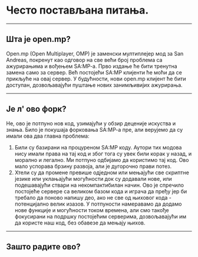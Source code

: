 # Често постављана питања.

<hr />

## Шта је open.mp?

Open.mp (Open Multiplayer, OMP) је заменски мултиплејер мод за San Andreas, покренут као одговор на све већи број проблема са ажурирањима и вођењем SA:MP-a. Прво издање ће бити тренутна замена само за сервер. Већ постојећи SA:MP клијенти ће моћи да се прикљуће на овај сервер. У будућности, нови open.mp клијент ће бити доступан, дозвољавајући пуштање нових занимљивијих ажурирања.

<hr />

## Је л' ово форк?

Не, ово је потпуно нов код, узимајући у обзир деценије искуства и знања. Било је покушаја форковања SA:MP-a пре, али верујемо да су имали ова два главна проблема:

1. Били су базирани на процуреном SA:MP коду. Аутори тих модова нису имали права на тај код и због тога су увек били корак у назад, и морално и легално. Ми потпуно одбијамо да користимо тај код. Ово мало успорава брзину развоја, али је дугорочно прави потез.
2. Хтели су да промене превише одједном или мењајући све скриптне језике или уклањајући могућности док су додавали нове, или подешавајући ствари на некомпактибилан начин. Ово је спречило постојеће сервере са великом базом кода и играча да пређу јер би требало да поново напишу део, ако не све од њиховог кода - потенцијално велик изазов. У потпуности намеравамо да додамо нове функције и могућности током времена, али смо такође фокусирани на подршку постојећим серверима, дозвољавајући им да користе наш код, без обавезе да мењају њихов.

<hr />

## Зашто радите ово?

Упркос бројним покушајима да се развој SA:MP-a званично погура, у облику предлога, понављања и нуђења помоћи од стране бета тима; заједно са заједницом која вапи за нечим новим, било чим; није виђен успех. Широко смо веровали да је то мањак интересовања руководства мода, што није проблем сам од себе, али није било трага успеха. Уместо предавања развоја онима који су имали жеље да наставе рад на моду, оснивач је росто хтео да угаси све сам, док је истовремено развлачио ствари што је дуже могуће, без икаквог труда. Неки тврде да је то због пасивних прихода, али за то нема доказа. Упркос великој жељи, јакој и породичној заједници, он је веровао да су моду остале само 1-2 године и да заједница која је радила тако јако да направи SA:MP онаквим какав је данас није заслужила да настави.

Ми се не слажемо.

<hr />

## Шта мислите о Kalcor-у/SA:MP-у/шта год?

Волимо SA:MP, на првом месту смо због тога овде - и дугујемо Kalcor-у за прављење истог. Кроз године, урадио је много за мод и тај принос не сме бити заборављен или игнорисан. Акције ка open.mp су предузете јер се нисмо сложили са одређеним одлукама и упркос поновним покушајима да мод скрене у погрешан смер, нисмо видели решење. Тако смо били приморани да донесемо не баш пријатну одлуку да покушамо да наставимо са SA:MP-ом, али без Kalcor-а. Ово није радња предузета против њега и не би требало да буде протумачена као напад на њега. Нећемо толерисати личне увреде за било кога - без обзира да ли је у питању open.mp; требало би да имамо дебате са разлогом без да посежемо за ад-хоминем нападима.

<hr />

## Isn't this just splitting the community?

That is not our intention. Ideally no split would be required at all, but splitting off some and saving that part is better than watching the whole thing wither away. In fact, since this mod was announced a large number of non-English communities have re-engaged with the English community. These communities were slowly pushed out and side-lined previously, so their re-inclusion is actually bringing a split community back together. A large number of people have been banned from the official SA:MP forums (and in some cases, their entire post history purged), but Kalcor himself has pointed out that the official forums are not SA:MP, merely a part of SA:MP. Many players and server owners have never posted on, or even joined those forums; so talking to these people again is unifying yet more parts of the community.

<hr />

## Since it is "Open" Multiplayer, will this be open-source?

Eventually that is the plan, yes. For now we are trying to make the development open in terms of communication and transparency (which in itself is an improvement), and will move towards open-sourcing as and when we can, once things are all sorted and settled down.

<hr />

## When will it be released?

This is the age-old question, unfortunately it has the age-old answer: when it's done. There is simply no way to know how long a project like this will take. It has been quietly running for a while now, and has already seen a few fluctuations in activity level, depending on how busy people are. But rest-assured it is well on the way, and progressing fast thanks to some fundamental design decisions (we'll say more about the architecture later).

<hr />

## How can I help?

Keep your eyes on the forums. We have a topic for exactly this, and will keep it updated as more work becomes available. While the project was revealed a little earlier than intended, we are already well on the way to an initial release, but that doesn't mean more help is not always massively appreciated. Thank you in advance for taking an interest, and believing in the project:

["How to help" topic (burgershot.gg)](https://www.burgershot.gg/showthread.php?tid=99)

<hr />

## What is burgershot.gg?

burgershot.gg is a gaming forum, nothing more. A lot of the people are involved in both, and some OMP development and updates are posted there, but they are two independent projects. They are not the OMP forums, nor is OMP a burgershot property. Once a full OMP site is up and running, the two can be extricated from each other (much as SA:MP was once hosted by GTAForums before it's own site was up).

<hr />

## What about OpenMP?

The Open Multi-Processing project is "OpenMP", we are "open.mp". Totally different.
